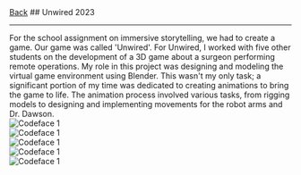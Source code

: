 
<div className="heading">
  <a className="back" href="/"><LeftArrow />Back</a>
  ## Unwired
  <span>2023</span>
</div>

<hr />
For the school assignment on immersive storytelling, we had to create a game. Our game was called 'Unwired'. For Unwired, I worked with five other students on the development of a 3D game about a surgeon performing remote operations. My role in this project was designing and modeling the virtual game environment using Blender. This wasn't my only task; a significant portion of my time was dedicated to creating animations to bring the game to life. The animation process involved various tasks, from rigging models to designing and implementing movements for the robot arms and Dr. Dawson.

<div style={{ maxWidth: '800px', margin: '0 auto', marginBottom: '20px' }}>
  <Image
    src="/images/immersive1.jpg"
    alt="Codeface 1"
    layout="responsive"
    width={600}
    height={400}
  />
</div>
<div style={{ maxWidth: '800px', margin: '0 auto', marginBottom: '20px' }}>
  <Image
    src="/images/immersive2.jpg"
    alt="Codeface 1"
    layout="responsive"
    width={600}
    height={400}
  />
</div>
<div style={{ maxWidth: '800px', margin: '0 auto', marginBottom: '20px' }}>
  <Image
    src="/images/immersive3.jpg"
    alt="Codeface 1"
    layout="responsive"
    width={600}
    height={500}
  />
</div>
<div style={{ maxWidth: '800px', margin: '0 auto', marginBottom: '20px' }}>
  <Image
    src="/images/immersive4.jpg"
    alt="Codeface 1"
     layout="responsive"
     width={600}
     height={400}
  />
</div>
<div style={{ maxWidth: '800px', margin: '0 auto', marginBottom: '20px' }}>
  <Image
    src="/images/immersive5.jpg"
    alt="Codeface 1"
     layout="responsive"
     width={600}
     height={400}
  />
</div>